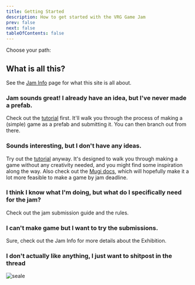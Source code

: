 ```yaml
---
title: Getting Started
description: How to get started with the VRG Game Jam
prev: false
next: false
tableOfContents: false
---
```



Choose your path:

## What is all this?

See the [Jam Info](/jam-info) page for what this site is all about.

<CardGrid>
<LinkCard title="Jam Info" href="/jam-info" />
</CardGrid>

### Jam sounds great! I already have an idea, but I've never made a prefab.

Check out the [tutorial](/guides/tutorial) first. It'll walk you through the process of making a (simple) game as a prefab and submitting it.
You can then branch out from there.

<CardGrid>
<LinkCard title="Tutorial" href="/guides/tutorial" />
</CardGrid>

### Sounds interesting, but I don't have any ideas.

Try out the [tutorial](/guides/tutorial) anyway. It's designed to walk you through making a game without any creativity needed, and you might find some inspiration along the way. Also check out the [Mugi docs](/mugi), which will hopefully make it a lot more feasible to make a game by jam deadline.

<CardGrid>
<LinkCard title="Tutorial" href="/guides/tutorial" />
<LinkCard title="Mini Udon Game Interface (Mugi)" href="/mugi" />
</CardGrid>

### I think I know what I'm doing, but what do I specifically need for the jam?

Check out the jam submission guide and the rules.

<CardGrid>
<LinkCard title="Jam Submission" href="/guides/jam-submission" />
<LinkCard title="Rules" href="/rules" />
</CardGrid>

### I can't make game but I want to try the submissions.

Sure, check out the Jam Info for more details about the Exhibition.

<CardGrid>
<LinkCard title="Jam Info" href="/jam-info" />
</CardGrid>

### I don't actually like anything, I just want to shitpost in the thread

![seale](../../assets/seale.gif)
